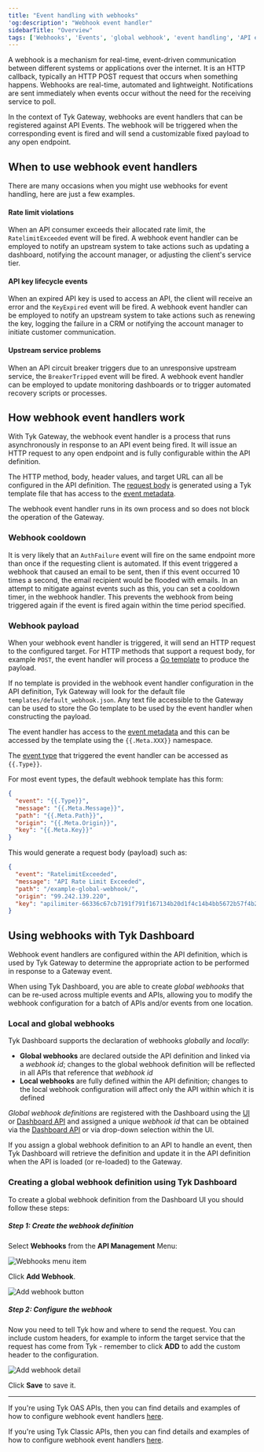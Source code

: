```yaml
---
title: "Event handling with webhooks"
'og:description': "Webhook event handler"
sidebarTitle: "Overview"
tags: ['Webhooks', 'Events', 'global webhook', 'event handling', 'API events']
---
```


A webhook is a mechanism for real-time, event-driven communication between different systems or applications over the internet. It is an HTTP callback, typically an HTTP POST request that occurs when something happens. Webhooks are real-time, automated and lightweight. Notifications are sent immediately when events occur without the need for the receiving service to poll.

In the context of Tyk Gateway, webhooks are event handlers that can be registered against API Events. The webhook will be triggered when the corresponding event is fired and will send a customizable fixed payload to any open endpoint.

## When to use webhook event handlers

There are many occasions when you might use webhooks for event handling, here are just a few examples.

#### Rate limit violations

When an API consumer exceeds their allocated rate limit, the `RatelimitExceeded` event will be fired. A webhook event handler can be employed to notify an upstream system to take actions such as updating a dashboard, notifying the account manager, or adjusting the client's service tier.

#### API key lifecycle events

When an expired API key is used to access an API, the client will receive an error and the `KeyExpired` event will be fired. A webhook event handler can be employed to notify an upstream system to take actions such as renewing the key, logging the failure in a CRM or notifying the account manager to initiate customer communication.

#### Upstream service problems

When an API circuit breaker triggers due to an unresponsive upstream service, the `BreakerTripped` event will be fired. A webhook event handler can be employed to update monitoring dashboards or to trigger automated recovery scripts or processes.

## How webhook event handlers work

With Tyk Gateway, the webhook event handler is a process that runs asynchronously in response to an API event being fired. It will issue an HTTP request to any open endpoint and is fully configurable within the API definition.

The HTTP method, body, header values, and target URL can all be configured in the API definition. The [request body](/5.6/#webhook-payload) is generated using a Tyk template file that has access to the [event metadata](/5.6/basic-config-and-security/report-monitor-trigger-events/event-data).

The webhook event handler runs in its own process and so does not block the operation of the Gateway.

### Webhook cooldown

It is very likely that an `AuthFailure` event will fire on the same endpoint more than once if the requesting client is automated. If this event triggered a webhook that caused an email to be sent, then if this event occurred 10 times a second, the email recipient would be flooded with emails. In an attempt to mitigate against events such as this, you can set a cooldown timer, in the webhook handler. This prevents the webhook from being triggered again if the event is fired again within the time period specified.

### Webhook payload

When your webhook event handler is triggered, it will send an HTTP request to the configured target. For HTTP methods that support a request body, for example `POST`, the event handler will process a [Go template](/5.6/product-stack/tyk-gateway/references/go-templates) to produce the payload.

If no template is provided in the webhook event handler configuration in the API definition, Tyk Gateway will look for the default file `templates/default_webhook.json`. Any text file accessible to the Gateway can be used to store the Go template to be used by the event handler when constructing the payload.

The event handler has access to the [event metadata](/5.6/basic-config-and-security/report-monitor-trigger-events/event-data) and this can be accessed by the template using the `{{.Meta.XXX}}` namespace.

The [event type](/5.6/basic-config-and-security/report-monitor-trigger-events/event-types) that triggered the event handler can be accessed as `{{.Type}}`.

For most event types, the default webhook template has this form:

```json
{
  "event": "{{.Type}}",
  "message": "{{.Meta.Message}}",
  "path": "{{.Meta.Path}}",
  "origin": "{{.Meta.Origin}}",
  "key": "{{.Meta.Key}}"
}
```

This would generate a request body (payload) such as:
```json
{
  "event": "RatelimitExceeded",
  "message": "API Rate Limit Exceeded",
  "path": "/example-global-webhook/",
  "origin": "99.242.139.220",
  "key": "apilimiter-66336c67cb7191f791f167134b20d1f4c14b4bb5672b57f4b2813c86"
}
```

## Using webhooks with Tyk Dashboard

Webhook event handlers are configured within the API definition, which is used by Tyk Gateway to determine the appropriate action to be performed in response to a Gateway event.

When using Tyk Dashboard, you are able to create *global webhooks* that can be re-used across multiple events and APIs, allowing you to modify the webhook configuration for a batch of APIs and/or events from one location.

### Local and global webhooks

Tyk Dashboard supports the declaration of webhooks *globally* and *locally*:
- **Global webhooks** are declared outside the API definition and linked via a *webhook id*; changes to the global webhook definition will be reflected in all APIs that reference that *webhook id*
- **Local webhooks** are fully defined within the API definition; changes to the local webhook configuration will affect only the API within which it is defined

*Global webhook definitions* are registered with the Dashboard using the [UI](/5.6/#creating-a-global-webhook-definition-using-tyk-dashboard) or [Dashboard API](/5.6/tyk-apis/tyk-dashboard-api/web-hooks) and assigned a unique *webhook id* that can be obtained via the [Dashboard API](/5.6/tyk-apis/tyk-dashboard-api/web-hooks#list-web-hooks) or via drop-down selection within the UI.

If you assign a global webhook definition to an API to handle an event, then Tyk Dashboard will retrieve the definition and update it in the API definition when the API is loaded (or re-loaded) to the Gateway.

### Creating a global webhook definition using Tyk Dashboard

To create a global webhook definition from the Dashboard UI you should follow these steps:

##### Step 1: Create the webhook definition

Select **Webhooks** from the **API Management** Menu:

<img src="/img/2.10/webhooks_menu.png" alt="Webhooks menu item" />

Click **Add Webhook**.

<img src="/img/2.10/add_webhook.png" alt="Add webhook button" />

##### Step 2: Configure the webhook

Now you need to tell Tyk how and where to send the request. You can include custom headers, for example to inform the target service that the request has come from Tyk - remember to click **ADD** to add the custom header to the configuration.

<img src="/img/2.10/webhook_details.png" alt="Add webhook detail" />

Click **Save** to save it.

<hr />

If you're using Tyk OAS APIs, then you can find details and examples of how to configure webhook event handlers [here](/5.6/product-stack/tyk-gateway/basic-config-and-security/report-monitor-and-trigger-events/event-webhook-tyk-oas).

If you're using Tyk Classic APIs, then you can find details and examples of how to configure webhook event handlers [here](/5.6/product-stack/tyk-gateway/basic-config-and-security/report-monitor-and-trigger-events/event-webhook-tyk-classic).
